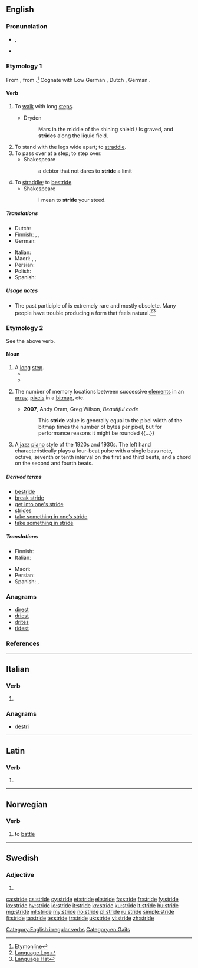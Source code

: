 {{also|stridé}}
==English==

===Pronunciation===
* {{enPR|strīd}}, {{IPA|/straɪd/|lang=en}}
* {{audio|en-us-stride.ogg|Audio (US)|lang=en}}

===Etymology 1===
From {{etyl|ang|en}} {{term|stridan||to stride|lang=ang}}, from {{etyl|gem-pro|en}} {{m|gem-pro|*strīdaną}}.<ref>[http://www.etymonline.com/index.php?search=stride&searchmode=none Etymonline]</ref> Cognate with Low German {{term|striden||to fight, to stride|lang=nds}}, Dutch {{term|strijden||to fight|lang=nl}}, German {{term|streiten||to fight, to quarrel|lang=de}}.

====Verb====
{{en-verb|strides|striding|strode|stridden|past_ptc2=strode|past_ptc3=strid}}

# {{context|intransitive|lang=en}} To [[walk]] with long [[step]]s.
#* Dryden
#*: Mars in the middle of the shining shield / Is graved, and '''strides''' along the liquid field.
# To stand with the legs wide apart; to [[straddle]].
# To pass over at a step; to step over.
#* Shakespeare
#*: a debtor that not dares to '''stride''' a limit
# To [[straddle]]; to [[bestride]].
#* Shakespeare
#*: I mean to '''stride''' your steed.

=====Translations=====
{{trans-top|to walk with long steps}}
* Dutch: {{t+|nl|schrijden}}
* Finnish: {{qualifier|once, take one long step}} {{t+|fi|harpata}}, {{t+|fi|loikata}}, {{qualifier|continuously}} {{t+|fi|harppoa}}
* German: {{t+|de|schreiten}}
{{trans-mid}}
* Italian: {{t|it|scavalcare}}
* Maori: {{t|mi|whārona}}, {{t|mi|tōihi}}, {{t|mi|whārona}}
* Persian: {{t|fa|شلنگیدن|tr=šelengidan|sc=fa-Arab}}
* Polish: {{t+|pl|kroczyć}}
* Spanish: {{t|es|dar zancadas}}
{{trans-bottom}}

=====Usage notes=====
* The past participle of {{term||stride}} is extremely rare and mostly obsolete. Many people have trouble producing a form that feels natural.<ref>[http://languagelog.ldc.upenn.edu/nll?p=737 Language Log]</ref><ref>[http://www.languagehat.com/archives/003282.php Language Hat]</ref>

===Etymology 2===
See the above verb.

====Noun====
{{en-noun}}

# A [[long]] [[step]].
#* {{quote-book|year=1907|author=[[w:Harold Edward Bindloss|Harold Bindloss]]
|title=The Dust of Conflict
|chapter=7|url=http://openlibrary.org/works/OL4429277W
|passage=Still, a dozen men with rifles, and cartridges to match, stayed behind when they filed through a white aldea lying silent amid the cane, and the Sin Verguenza swung into slightly quicker '''stride'''.}}
#* {{quote-news
|year=2011
|date=November 10
|author=Jeremy Wilson
|title=	England Under 21 5 Iceland Under 21 0: match report
|work=Telegraph
|url=http://www.telegraph.co.uk/sport/football/teams/england/8882713/England-Under-21-5-Iceland-Under-21-0-match-report.html
|page=
|passage=An utterly emphatic 5-0 victory was ultimately capped by two wonder strikes in the last two minutes from Aston Villa midfielder Gary Gardner. Before that, England had utterly dominated to take another purposeful '''stride''' towards the 2013 European Championship in Israel. They have already established a five-point buffer at the top of Group Eight. }}
# {{context|computing|lang=en}} The number of memory locations between successive [[element]]s in an [[array]], [[pixel]]s in a [[bitmap]], etc.
#* '''2007''', Andy Oram, Greg Wilson, ''Beautiful code''
#*: This '''stride''' value is generally equal to the pixel width of the bitmap times the number of bytes per pixel, but for performance reasons it might be rounded {{...}}
# {{context|music genre|lang=en}} A [[jazz]] [[piano]] style of the 1920s and 1930s. The left hand characteristically plays a four-beat pulse with a single bass note, octave, seventh or tenth interval on the first and third beats, and a chord on the second and fourth beats.

=====Derived terms=====
* [[bestride]]
* [[break stride]]
* [[get into one's stride]]
* [[strides]] {{qualifier|Australian|plural only}}
* [[take something in one’s stride]]
* [[take something in stride]]

=====Translations=====
{{trans-top|long step}}
* Finnish: {{t|fi|harppaus}}
* Italian: {{t+|it|falcata|f}}
{{trans-mid}}
* Maori: {{t|mi|whāronatanga}}
* Persian: {{t+|fa|شلنگ|tr=šeleng|sc=fa-Arab}}
* Spanish: {{t+|es|zancada|f}}, {{t|es|paso largo|m}}
{{trans-bottom}}

===Anagrams===
* [[direst#English|direst]]
* [[driest#English|driest]]
* [[drites#English|drites]]
* [[ridest#English|ridest]]

===References===
<references />

[[Category:English irregular verbs]]
[[Category:en:Gaits]]

----

==Italian==

===Verb===
{{head|it|verb form}}

# {{inflection of|stridere||3|s|pres|indc|lang=it}}

===Anagrams===
* [[destri#Italian|destri]]

----

==Latin==

===Verb===
{{la-verb-form|strīde}}

# {{inflection of|strīdō||2|s|pres|actv|impr|lang=la}}

----

==Norwegian==

===Verb===
{{head|no|verb|head=[[å]] stride}}

# to [[battle]]

----

==Swedish==

===Adjective===
{{head|sv|adjective form}}

# {{sv-adj-form-abs-def-m|strid}}

[[ca:stride]]
[[cs:stride]]
[[cy:stride]]
[[et:stride]]
[[el:stride]]
[[fa:stride]]
[[fr:stride]]
[[fy:stride]]
[[ko:stride]]
[[hy:stride]]
[[io:stride]]
[[it:stride]]
[[kn:stride]]
[[ku:stride]]
[[lt:stride]]
[[hu:stride]]
[[mg:stride]]
[[ml:stride]]
[[my:stride]]
[[no:stride]]
[[pl:stride]]
[[ru:stride]]
[[simple:stride]]
[[fi:stride]]
[[ta:stride]]
[[te:stride]]
[[tr:stride]]
[[uk:stride]]
[[vi:stride]]
[[zh:stride]]